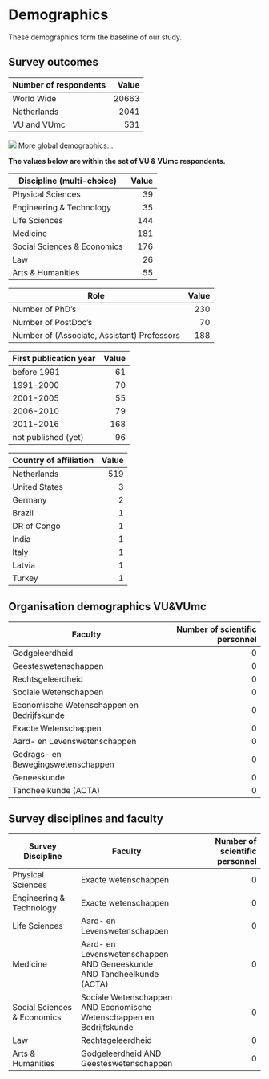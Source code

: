# Demographics
These demographics form the baseline of our study.

## Survey outcomes

| Number of respondents | Value |
| --- | ---: |
| World Wide | 20663 |
| Netherlands | 2041 |
| VU and VUmc | 531 |

![](http://d3atbsy0flqavg.cloudfront.net/v1.1.1/site/uri/dashboard101innovations.silk.co/file/id/bb516563-3c66-4ad7-a08e-e7db18902f3c)
[More global demographics...](http://dashboard101innovations.silk.co/page/Demographics)

**The values below are within the set of VU & VUmc respondents.**

| Discipline (multi-choice) | Value |
| --- | ---: |
| Physical Sciences | 39 |
| Engineering & Technology | 35 |
| Life Sciences | 144 |
| Medicine | 181 |
| Social Sciences & Economics | 176 |
| Law | 26 |
| Arts & Humanities | 55 |

| Role | Value |
| --- | ---: |
| Number of PhD's | 230 |
| Number of PostDoc's | 70 |
| Number of (Associate, Assistant) Professors | 188 |

| First publication year | Value |
| --- | ---: |
| before 1991 | 61 |
| 1991-2000 | 70 |
| 2001-2005 | 55 |
| 2006-2010 | 79 |
| 2011-2016 | 168 |
| not published (yet) | 96 |

| Country of affiliation | Value |
| --- | ---: |
| Netherlands | 519 |
| United States | 3 |
| Germany | 2 |
| Brazil | 1 |
| DR of Congo | 1 |
| India | 1 |
| Italy | 1 |
| Latvia | 1 |
| Turkey | 1 |

## Organisation demographics VU&VUmc
| Faculty | Number of scientific personnel |
| --- | ---: |
| Godgeleerdheid | 0 |
| Geesteswetenschappen | 0 |
| Rechtsgeleerdheid | 0 |
| Sociale Wetenschappen | 0 |
| Economische Wetenschappen en Bedrijfskunde | 0 |
| Exacte Wetenschappen | 0 |
| Aard- en Levenswetenschappen | 0 |
| Gedrags- en Bewegingswetenschappen | 0 |
| Geneeskunde | 0 |
| Tandheelkunde (ACTA) | 0 |

## Survey disciplines and faculty
| Survey Discipline | Faculty | Number of scientific personnel |
| --- | --- | ---: |
| Physical Sciences | Exacte wetenschappen | 0 |
| Engineering & Technology | Exacte wetenschappen | 0 |
| Life Sciences | Aard- en Levenswetenschappen  | 0 |
| Medicine | Aard- en Levenswetenschappen AND Geneeskunde AND Tandheelkunde (ACTA) | 0 |
| Social Sciences & Economics | Sociale Wetenschappen AND Economische Wetenschappen en Bedrijfskunde | 0 |
| Law | Rechtsgeleerdheid | 0 |
| Arts & Humanities | Godgeleerdheid AND Geesteswetenschappen | 0 |
